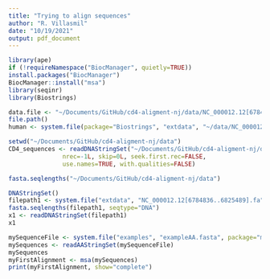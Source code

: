 ```yaml
---
title: "Trying to align sequences"
author: "R. Villasmil"
date: "10/19/2021"
output: pdf_document
---
```


```r
library(ape)
if (!requireNamespace("BiocManager", quietly=TRUE))
install.packages("BiocManager")
BiocManager::install("msa")
library(seqinr)
library(Biostrings)
```
```r
data.file <- "~/Documents/GitHub/cd4-aligment-nj/data/NC_000012.12[6784836..6825489].fa"
file.path()
human <- system.file(package="Biostrings", "extdata", "~/data/NC_000012.12[6784836..6825489].fa")

setwd("~/Documents/GitHub/cd4-aligment-nj/data")
CD4_sequences <- readDNAStringSet("~/Documents/GitHub/cd4-aligment-nj/data", format="fasta",
               nrec=-1L, skip=0L, seek.first.rec=FALSE,
               use.names=TRUE, with.qualities=FALSE)

fasta.seqlengths("~/Documents/GitHub/cd4-aligment-nj/data")

DNAStringSet()
filepath1 <- system.file("extdata", "NC_000012.12[6784836..6825489].fa", package="Biostrings")
fasta.seqlengths(filepath1, seqtype="DNA")
x1 <- readDNAStringSet(filepath1)
x1
```


```r
mySequenceFile <- system.file("examples", "exampleAA.fasta", package="msa")
mySequences <- readAAStringSet(mySequenceFile)
mySequences
myFirstAlignment <- msa(mySequences)
print(myFirstAlignment, show="complete")
```

